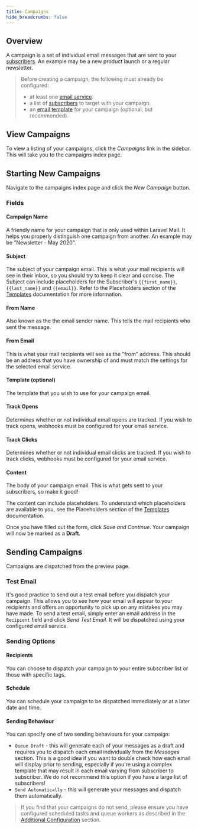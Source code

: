 ```yaml
---
title: Campaigns
hide_breadcrumbs: false
---
```


## Overview

A campaign is a set of individual email messages that are sent to your [subscribers](/features/subscribers). An example may be a new product launch or a regular newsletter.

> Before creating a campaign, the following must already be configured:
> - at least one [email service](/email-services/introduction).
> - a list of [subscribers](/features/subscribers) to target with your campaign.
> - an [email template](/features/templates) for your campaign (optional, but recommended).

## View Campaigns

To view a listing of your campaigns, click the _Campaigns_ link in the sidebar. This will take you to the campaigns index page.

## Starting New Campaigns

Navigate to the campaigns index page and click the _New Campaign_ button.

### Fields

#### Campaign Name

A friendly name for your campaign that is only used within Laravel Mail. It helps you properly distinguish one campaign from another. An example may be "Newsletter - May 2020".

#### Subject

The subject of your campaign email. This is what your mail recipients will see in their inbox, so you should try to keep it clear and concise. The Subject can include placeholders for the Subscriber's `{{first_name}}`, `{{last_name}}` and `{{email}}`. Refer to the Placeholders section of the [Templates](/docs/v2/features/templates) documentation for more information.

#### From Name

Also known as the the email sender name. This tells the mail recipients who sent the message.

#### From Email

This is what your mail recipients will see as the "from" address. This should be an address that you have ownership of and must match the settings for the selected email service.

#### Template (optional)

The template that you wish to use for your campaign email.

#### Track Opens

Determines whether or not individual email opens are tracked. If you wish to track opens, webhooks must be configured for your email service.

#### Track Clicks

Determines whether or not individual email clicks are tracked. If you wish to track clicks, webhooks must be configured for your email service.

#### Content

The body of your campaign email. This is what gets sent to your subscribers, so make it good!

The content can include placeholders. To understand which placeholders are available to you, see the Placeholders section of the [Templates](/features/templates) documentation.

Once you have filled out the form, click _Save and Continue_. Your campaign will now be marked as a **Draft**.

## Sending Campaigns

Campaigns are dispatched from the preview page.

### Test Email

It's good practice to send out a test email before you dispatch your campaign. This allows you to see how your email will appear to your recipients and offers an opportunity to pick up on any mistakes you may have made. To send a test email, simply enter an email address in the `Recipient` field and click _Send Test Email_. It will be dispatched using your configured email service.

### Sending Options

#### Recipients

You can choose to dispatch your campaign to your entire subscriber list or those with specific tags.

#### Schedule

You can schedule your campaign to be dispatched immediately or at a later date and time.

#### Sending Behaviour

You can specify one of two sending behaviours for your campaign:

- `Queue Draft` - this will generate each of your messages as a draft and requires you to dispatch each email individually from the _Messages_ section. This is a good idea if you want to double check how each email will display prior to sending, especially if you're using a complex template that may result in each email varying from subscriber to subscriber. We do not recommend this option if you have a large list of subscribers!
- `Send Automatically` - this will generate your messages and dispatch them automatically.

> If you find that your campaigns do not send, please ensure you have configured scheduled tasks and queue workers as described in the [Additional Configuration](/getting-started/configuration-and-setup#additional-configuration) section.